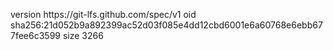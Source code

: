 version https://git-lfs.github.com/spec/v1
oid sha256:21d052b9a892399ac52d03f085e4dd12cbd6001e6a60768e6ebb677fee6c3599
size 3266
